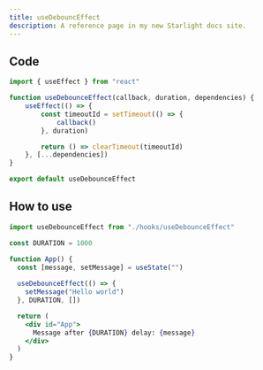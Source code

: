 ```yaml
---
title: useDebouncEffect
description: A reference page in my new Starlight docs site.
---
```


## Code 

```js
import { useEffect } from "react"

function useDebounceEffect(callback, duration, dependencies) {
	useEffect(() => {
		const timeoutId = setTimeout(() => {
			callback()
		}, duration)

		return () => clearTimeout(timeoutId)
	}, [...dependencies])
}

export default useDebounceEffect
```

## How to use 

```jsx {1, 8-10}
import useDebounceEffect from "./hooks/useDebounceEffect"

const DURATION = 1000

function App() {
  const [message, setMessage] = useState("")
  
  useDebounceEffect(() => {
    setMessage("Hello world")
  }, DURATION, [])

  return (
    <div id="App">
      Message after {DURATION} delay: {message}      
    </div>
  )
}
```